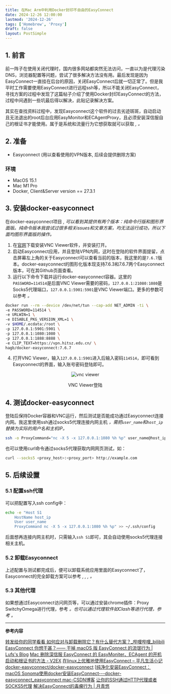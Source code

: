 ```yaml
---
title: 在Mac Arm中利用Docker封印不自由的EasyConnect
date: 2024-12-26 12:00:00
lastmod: '2024-12-26'
tags: ['Homebrew', 'Proxy']
draft: false
layout: PostSimple
---
```


<TOCInline toc={props.toc} toHeading={2} />

## 1. 前言
前一阵子在使用关闭代理时，国内很多网站都突然无法访问，一直以为是代理污染DNS，浏览器配置等问题，尝试了很多解决方法没有用。最后发现是因为EasyConnect一直挂在后台的原因，关闭EasyConnect后就一切正常了。但是我平时工作需要使用EasyConnect进行远程ssh等，所以不能关闭EasyConnect，寻找方案的过程中发现了这篇帖子介绍了使用Docker封印EasyConnect的方法，过程中间遇到一些坑最后得以解决，此贴记录解决方案。

其实在查找资料过程中，发现Easyconnect这个软件的过去劣迹斑斑，自动启动且无法退出的root后台应用EasyMonitor和ECAgentProxy，且必须安装深信服自己的根证书才能使用。属于是系统和流量行为它想获取就可以获取 <Cite id="ref1" index="1"/>, <Cite id="ref2" index="2"/>。

## 2. 准备
- Easyconnect (用以查看使用的VPN版本, 后续会提供删除方案)

### 环境
- MacOS 15.1
- Mac M1 Pro
- Docker, Client&Server version == 27.3.1

## 3. 安装docker-easyconnect
在docker-easyconnect项目 <Cite id="ref5" index="5"/>, 可以看到其提供有两个版本：纯命令行版和图形界面版。纯命令版本我尝试过很多相关issues和文章方案，均无法运行成功，所以下面均图形界面版的操作。

1. 在[官网](https://www.realvnc.com/en/connect/download/viewer/)下载安装VNC Viewer软件，并安装打开。
2. 启动Easyconnect应用，并且登陆VPN内网，这时在登陆的软件界面提留，点击屏幕左上角的关于Easyconnect可以查看当前的版本，我这里的是`7.6.7`版本。docker-easyconnect的图形化版本现支持7.6.3和7.6.7两个Easyconnect版本，可在其Github页面查看。
3. 运行以下命令下载并运行docker-easyconnect容器。这里的`PASSWORD=114514`是后面VNC Viewer需要的密码，`127.0.0.1:21080:1080`是Socks5代理端口，`127.0.0.1:5901:5901`是VNC Viewer端口。更多的参数可以参考 <Cite id="ref6" index="6"/>。

```bash
docker run --rm --device /dev/net/tun --cap-add NET_ADMIN -ti \
-e PASSWORD=114514 \
-e URLWIN=1 \
-e DISABLE_PKG_VERSION_XML=1 \
-v $HOME/.ecdata:/root \
-p 127.0.0.1:5901:5901 \
-p 127.0.0.1:1080:1080 \
-p 127.0.0.1:1888:8888 \
-e CLIP_TEXT=https://vpn.hitsz.edu.cn/ \
hagb/docker-easyconnect:7.6.7
```

4. 打开VNC Viewer，输入`127.0.0.1:5901`进入后输入密码`114514`，即可看到Easyconnect的界面，输入账号密码登陆即可。
<div align = "center">    
    <img src="/static/images/docker-easyconnect/vnc-viewer.png" alt="vnc viewer" style={{ width: '50%', height: 'auto' }} />
    <p style={{ textAlign: 'center', color: 'gray' }}>VNC Viewer登陆</p>
</div>

## 4. 测试docker-easyconnect
登陆后保持Docker容器和VNC运行，然后测试是否能成功通过Easyconnect连接内网。我这里使用ssh通过socks5代理连接内网主机 <Cite id="ref7" index="7"/>，需把`user_name`和`host_ip`替换为实际的用户名和主机IP。
```bash
ssh -o ProxyCommand="nc -X 5 -x 127.0.0.1:1080 %h %p" user_name@host_ip
```

也可以使用curl命令通过socks5代理获取内网网页测试，如：
```bash
curl --socks5 <proxy_host>:<proxy_port> http://example.com
```

## 5. 后续设置
### 5.1 配置ssh代理
可以把配置写入ssh config中：
```bash
echo -e "Host S1
    HostName host_ip
    User user_name
    ProxyCommand nc -X 5 -x 127.0.0.1:1080 %h %p" >> ~/.ssh/config
```
后面想再连接内网主机时，只需输入`ssh S1`即可，其会自动使用socks5代理连接相关主机。

### 5.2 卸载Easyconnect
上述配置与测试都完成后，便可以卸载系统应用里面的Easyconnect了，Easyconnect的完全卸载方案可以参考 <Cite id="ref1" index="1"/>, <Cite id="ref2" index="2"/>, <Cite id="ref3" index="3"/>, <Cite id="ref4" index="4"/>。

### 5.3 其他代理
如果想通过Easyconnect访问网页等，可以通过安装chrome插件：Proxy SwitchyOmega进行代理，参考 <Cite id="ref6" index="6"/>。也可以通过代理软件如Clash等进行代理，参考 <Cite id="ref8" index="8"/>。

---
**参考内容**

<Reference id="ref1" index="1">[转发给你的同学看看 如何应对与卸载删除它？有什么替代方案？\_哔哩哔哩\_bilibili](https://www.bilibili.com/video/BV163411Z7BD)</Reference>
<Reference id="ref2" index="2">[EasyConnect 你想干甚？—— 干掉 macOS 版 EasyConnect 的流氓行为 | Lufs's Blog](https://blog.isteed.cc/post/fuck-easyconnect-on-macos)</Reference>
<Reference id="ref3" index="3">[Mac 删除深信服 EasyConnect 的 EasyMoniter、ECAgent 的开机启动和根证书的方法 - V2EX](https://v2ex.com/t/762221)</Reference>
<Reference id="ref4" index="4">[在linux上优雅地使用EasyConnect – 平凡生活小记](https://caveallegory.cn/2023/07/%E5%9C%A8linux%E4%B8%8A%E4%BC%98%E9%9B%85%E5%9C%B0%E4%BD%BF%E7%94%A8easyconnect/)</Reference>
<Reference id="ref5" index="5">[docker-easyconnect/docker-easyconnect](https://github.com/docker-easyconnect/docker-easyconnect)</Reference>
<Reference id="ref6" index="6">[[纯净化安装EasyConnect：macOS Sonoma使用docker安装EasyConnect---docker-easyconnect\_easyconnect mac-CSDN博客](https://blog.csdn.net/qq719779232/article/details/136716520)</Reference>
<Reference id="ref7" index="7">[让你的SSH通过HTTP代理或者SOCKS5代理](https://kuokuo.io/2019/07/01/ssh-over-http-or-socks/)</Reference>
<Reference id="ref8" index="8">[解决EasyConnect的毒瘤行为 | 月青悠](https://vccv.cc/article/docker-easyconnect.html)</Reference>

